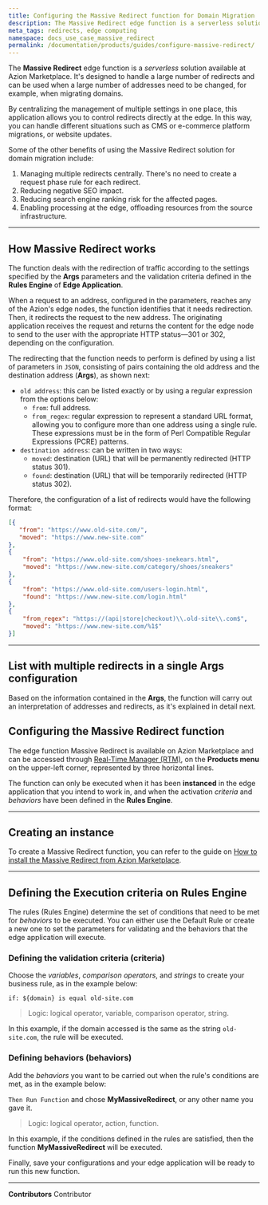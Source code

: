 ```yaml
---
title: Configuring the Massive Redirect function for Domain Migration
description: The Massive Redirect edge function is a serverless solution available at Azion Marketplace. It's designed to handle a large number of redirects and can be used when a large number of addresses need to be changed, for example, when migrating domains.
meta_tags: redirects, edge computing
namespace: docs_use_case_massive_redirect
permalink: /documentation/products/guides/configure-massive-redirect/
---
```


The **Massive Redirect** edge function is a *serverless* solution available at Azion Marketplace. It's designed to handle a large number of redirects and can be used when a large number of addresses need to be changed, for example, when migrating domains.

By centralizing the management of multiple settings in one place, this application allows you to control redirects directly at the edge. In this way, you can handle different situations such as CMS or e-commerce platform migrations, or website updates.

Some of the other benefits of using the Massive Redirect solution for domain migration include:

1. Managing multiple redirects centrally. There's no need to create a request phase rule for each redirect.
2. Reducing negative SEO impact.
3. Reducing search engine ranking risk for the affected pages.
4. Enabling processing at the edge, offloading resources from the source infrastructure.

---

## How Massive Redirect works

The function deals with the redirection of traffic according to the settings specified by the **Args** parameters and the validation criteria defined in the **Rules Engine** of **Edge Application**.

When a request to an address, configured in the parameters, reaches any of the Azion's edge nodes, the function identifies that it needs redirection. Then, it redirects the request to the new address. The originating application receives the request and returns the content for the edge node to send to the user with the appropriate HTTP status—301 or 302, depending on the configuration.

The redirecting that the function needs to perform is defined by using a list of parameters in `JSON`, consisting of pairs containing the old address and the destination address (**Args**), as shown next:

- `old address`: this can be listed exactly or by using a regular expression from the options below:
    - `from`: full address.
    - `from_regex`: regular expression to represent a standard URL format, allowing you to configure more than one address using a single rule. These expressions must be in the form of Perl Compatible Regular Expressions (PCRE) patterns.
- `destination address`: can be written in two ways:
    - `moved`: destination (URL) that will be permanently redirected (HTTP status 301).
    - `found`: destination (URL) that will be temporarily redirected (HTTP status 302).

Therefore, the configuration of a list of redirects would have the following format:

``` json
[{
   "from": "https://www.old-site.com/",
   "moved": "https://www.new-site.com"
},
{
    "from": "https://www.old-site.com/shoes-snekears.html",
    "moved": "https://www.new-site.com/category/shoes/sneakers"
},
{
    "from": "https://www.old-site.com/users-login.html",
    "found": "https://www.new-site.com/login.html"
},
{
    "from_regex": "https://(api|store|checkout)\\.old-site\\.com$",
    "moved": "https://www.new-site.com/%1$"
}]
```

---

## List with multiple redirects in a single Args configuration

Based on the information contained in the **Args**, the function will carry out an interpretation of addresses and redirects, as it's explained in detail next.

## Configuring the Massive Redirect function

The edge function Massive Redirect is available on Azion Marketplace and can be accessed through [Real-Time Manager (RTM)](https://manager.azion.com/), on the **Products menu** on the upper-left corner, represented by three horizontal lines.

The function can only be executed when it has been **instanced** in the edge application that you intend to work in, and when the activation *criteria* and *behaviors* have been defined in the **Rules Engine**.

---

## Creating an instance

To create a Massive Redirect function, you can refer to the guide on [How to install the Massive Redirect from Azion Marketplace](/en/documentation/products/guides/content-targeting/).

---

## Defining the Execution criteria on Rules Engine

The rules (Rules Engine) determine the set of conditions that need to be met for *behaviors* to be executed. You can either use the Default Rule or create a new one to set the parameters for validating and the behaviors that the edge application will execute.

### Defining the validation criteria (criteria)

Choose the *variables*, *comparison operators*, and *strings* to create your business rule, as in the example below:

`if: ${domain} is equal old-site.com`

> Logic: logical operator, variable, comparison operator, string.

In this example, if the domain accessed is the same as the string `old-site.com`, the rule will be executed.

### Defining behaviors (behaviors)

Add the *behaviors* you want to be carried out when the rule's conditions are met, as in the example below:

`Then Run Function` and chose **MyMassiveRedirect**, or any other name you gave it.

> Logic: logical operator, action, function.

In this example, if the conditions defined in the rules are satisfied, then the function **MyMassiveRedirect** will be executed.

Finally, save your configurations and your edge application will be ready to run this new function.



---


**Contributors** <ContributorList>Contributor</ContributorList>
